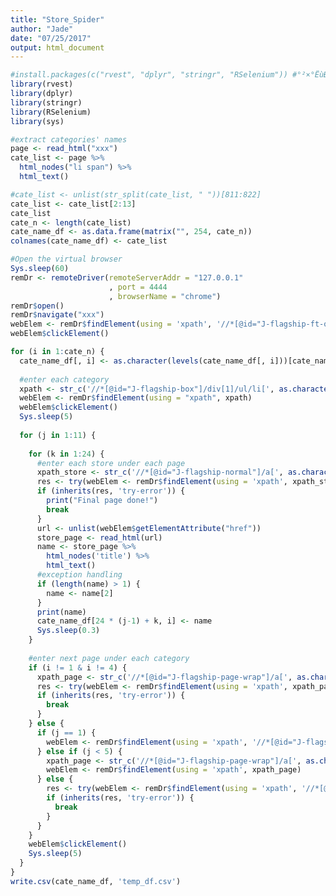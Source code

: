 ---
title: "Store_Spider"
author: "Jade"
date: "07/25/2017"
output: html_document
---
```{r, message = FALSE, eval=FALSE}
#install.packages(c("rvest", "dplyr", "stringr", "RSelenium")) #°²×°ËùÐèpackage
library(rvest)
library(dplyr)
library(stringr)
library(RSelenium)
library(sys)

#extract categories' names
page <- read_html("xxx")
cate_list <- page %>%
  html_nodes("li span") %>%
  html_text()

#cate_list <- unlist(str_split(cate_list, " "))[811:822] 
cate_list <- cate_list[2:13]
cate_list
cate_n <- length(cate_list)
cate_name_df <- as.data.frame(matrix("", 254, cate_n))
colnames(cate_name_df) <- cate_list

#Open the virtual browser
Sys.sleep(60)
remDr <- remoteDriver(remoteServerAddr = "127.0.0.1" 
                      , port = 4444
                      , browserName = "chrome")
remDr$open() 
remDr$navigate("xxx")
webElem <- remDr$findElement(using = 'xpath', '//*[@id="J-flagship-ft-open"]')
webElem$clickElement()
```

```{r, eval=FALSE}
for (i in 1:cate_n) {
  cate_name_df[, i] <- as.character(levels(cate_name_df[, i]))[cate_name_df[, i]]
  
  #enter each category
  xpath <- str_c('//*[@id="J-flagship-box"]/div[1]/ul/li[', as.character(i+1), ']/span')
  webElem <- remDr$findElement(using = "xpath", xpath)
  webElem$clickElement()
  Sys.sleep(5)
  
  for (j in 1:11) {
    
    for (k in 1:24) {
      #enter each store under each page
      xpath_store <- str_c('//*[@id="J-flagship-normal"]/a[', as.character(k), ']')
      res <- try(webElem <- remDr$findElement(using = 'xpath', xpath_store))
      if (inherits(res, 'try-error')) {
        print("Final page done!")
        break
      }
      url <- unlist(webElem$getElementAttribute("href"))
      store_page <- read_html(url)
      name <- store_page %>%
        html_nodes('title') %>%
        html_text()
      #exception handling
      if (length(name) > 1) {
        name <- name[2]
      }
      print(name)
      cate_name_df[24 * (j-1) + k, i] <- name
      Sys.sleep(0.3)
    }
    
    #enter next page under each category
    if (i != 1 & i != 4) {
      xpath_page <- str_c('//*[@id="J-flagship-page-wrap"]/a[', as.character(j+1), ']')
      res <- try(webElem <- remDr$findElement(using = 'xpath', xpath_page))
      if (inherits(res, 'try-error')) {
        break
      }
    } else {
      if (j == 1) {
        webElem <- remDr$findElement(using = 'xpath', '//*[@id="J-flagship-page-wrap"]/a[2]')
      } else if (j < 5) {
        xpath_page <- str_c('//*[@id="J-flagship-page-wrap"]/a[', as.character(j+2), ']')
        webElem <- remDr$findElement(using = 'xpath', xpath_page)
      } else {
        res <- try(webElem <- remDr$findElement(using = 'xpath', '//*[@id="J-flagship-page-wrap"]/a[6]'))
        if (inherits(res, 'try-error')) {
          break
        }
      }
    }
    webElem$clickElement()
    Sys.sleep(5)
  }
}
write.csv(cate_name_df, 'temp_df.csv')
```

